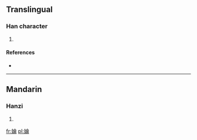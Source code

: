 ==Translingual==

===Han character===
{{Han char|rn=38|rad=女|as=08|sn=11|four=|canj=女人一月 (VOMB)|ids=⿰[[女]][[侖]]}}

# {{defn|Han|sort=女08}}

====References====
* {{Han ref|kx=0265.170|dkj=06434|hdz=21060.050|uh=5A68|ud=23144}}

----

==Mandarin==

===Hanzi===
{{cmn-hanzi|pin=[[lún]] ([[lun2]])|wg=lun<sup>2</sup>}}

# {{defn|lang=cmn|sort=女08}}

[[fr:婨]]
[[pl:婨]]